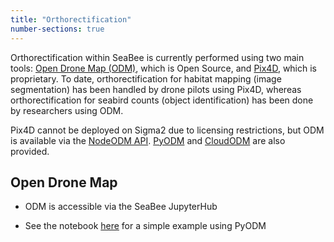 ```yaml
---
title: "Orthorectification"
number-sections: true
---
```


Orthorectification within SeaBee is currently performed using two main tools: [Open Drone Map (ODM)](https://opendronemap.org/), which is Open Source, and [Pix4D](https://www.pix4d.com/), which is proprietary. To date, orthorectification for habitat mapping (image segmentation) has been handled by drone pilots using Pix4D, whereas orthorectification for seabird counts (object identification) has been done by researchers using ODM. 

Pix4D cannot be deployed on Sigma2 due to licensing restrictions, but ODM is available via the [NodeODM API](https://github.com/OpenDroneMap/NodeODM). [PyODM](https://github.com/OpenDroneMap/PyODM) and [CloudODM](https://github.com/OpenDroneMap/CloudODM) are also provided. 

## Open Drone Map

 * ODM is accessible via the SeaBee JupyterHub

 * See the notebook [here](https://nbviewer.org/github/SeaBee-no/snippets/blob/main/nodeodm.ipynb) for a simple example using PyODM